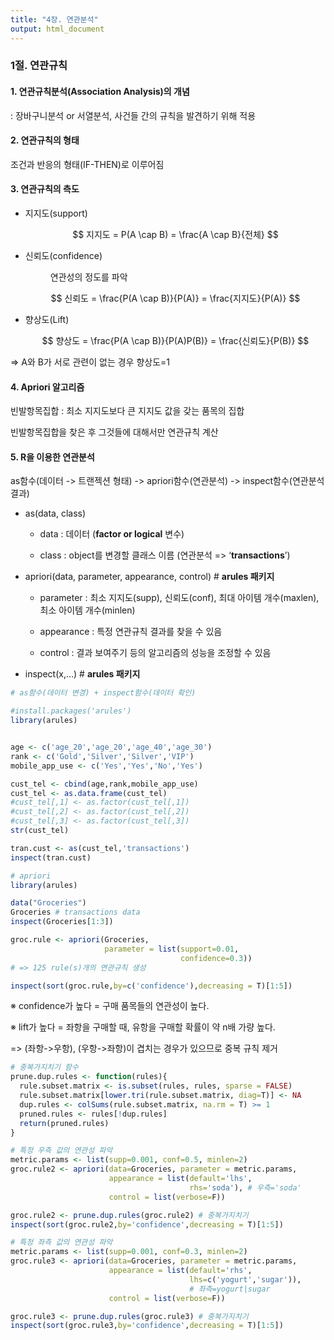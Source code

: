 ```yaml
---
title: "4장. 연관분석"
output: html_document
---
```


### 1절. 연관규칙

#### 1. 연관규칙분석(Association Analysis)의 개념

: 장바구니분석 or 서열분석, 사건들 간의 규칙을 발견하기 위해 적용

#### 2. 연관규칙의 형태

조건과 반응의 형태(IF-THEN)로 이루어짐

#### 3. 연관규칙의 측도

-   지지도(support)

    $$
    지지도 = P(A \cap B) = \frac{A \cap B}{전체}
    $$

-   

    신뢰도(confidence)

    :   연관성의 정도를 파악

    $$
    신뢰도 = \frac{P(A \cap B)}{P(A)} = \frac{지지도}{P(A)}
    $$

-   향상도(Lift)

    $$
    향상도 = \frac{P(A \cap B)}{P(A)P(B)} = \frac{신뢰도}{P(B)}
    $$

=\> A와 B가 서로 관련이 없는 경우 향상도=1

#### 4. Apriori 알고리즘

빈발항목집합 : 최소 지지도보다 큰 지지도 값을 갖는 품목의 집합

빈발항목집합을 찾은 후 그것들에 대해서만 연관규칙 계산

#### 5. R을 이용한 연관분석

as함수(데이터 -\> 트랜젝션 형태) -\> apriori함수(연관분석) -\> inspect함수(연관분석 결과)

-   as(data, class)

    -   data : 데이터 (**factor or logical** 변수)

    -   class : object를 변경할 클래스 이름 (연관분석 =\> '**transactions**')

-   apriori(data, parameter, appearance, control) \# **arules 패키지**

    -   parameter : 최소 지지도(supp), 신뢰도(conf), 최대 아이템 개수(maxlen), 최소 아이템 개수(minlen)

    -   appearance : 특정 연관규칙 결과를 찾을 수 있음

    -   control : 결과 보여주기 등의 알고리즘의 성능을 조정할 수 있음

-   inspect(x,...) \# **arules 패키지**

```r
# as함수(데이터 변경) + inspect함수(데이터 확인)

#install.packages('arules')
library(arules)


age <- c('age_20','age_20','age_40','age_30')
rank <- c('Gold','Silver','Silver','VIP')
mobile_app_use <- c('Yes','Yes','No','Yes')

cust_tel <- cbind(age,rank,mobile_app_use)
cust_tel <- as.data.frame(cust_tel)
#cust_tel[,1] <- as.factor(cust_tel[,1])
#cust_tel[,2] <- as.factor(cust_tel[,2])
#cust_tel[,3] <- as.factor(cust_tel[,3])
str(cust_tel)

tran.cust <- as(cust_tel,'transactions')
inspect(tran.cust)
```

```r
# apriori
library(arules)

data("Groceries")
Groceries # transactions data
inspect(Groceries[1:3])

groc.rule <- apriori(Groceries,
                     parameter = list(support=0.01,
                                      confidence=0.3))
# => 125 rule(s)개의 연관규칙 생성

inspect(sort(groc.rule,by=c('confidence'),decreasing = T)[1:5])
```

※ confidence가 높다 = 구매 품목들의 연관성이 높다.

※ lift가 높다 = 좌항을 구매할 때, 유항을 구매할 확률이 약 n배 가량 높다.

=\> (좌항-\>우항), (우항-\>좌항)이 겹치는 경우가 있으므로 중복 규칙 제거

```r
# 중복가지치기 함수
prune.dup.rules <- function(rules){
  rule.subset.matrix <- is.subset(rules, rules, sparse = FALSE)
  rule.subset.matrix[lower.tri(rule.subset.matrix, diag=T)] <- NA
  dup.rules <- colSums(rule.subset.matrix, na.rm = T) >= 1
  pruned.rules <- rules[!dup.rules]
  return(pruned.rules)
}
```

```r
# 특정 우측 값의 연관성 파악
metric.params <- list(supp=0.001, conf=0.5, minlen=2)
groc.rule2 <- apriori(data=Groceries, parameter = metric.params,
                      appearance = list(default='lhs',
                                        rhs='soda'), # 우측='soda'
                      control = list(verbose=F))

groc.rule2 <- prune.dup.rules(groc.rule2) # 중복가지치기
inspect(sort(groc.rule2,by='confidence',decreasing = T)[1:5])
```

```r
# 특정 좌측 값의 연관성 파악
metric.params <- list(supp=0.001, conf=0.3, minlen=2)
groc.rule3 <- apriori(data=Groceries, parameter = metric.params,
                      appearance = list(default='rhs',
                                        lhs=c('yogurt','sugar')),
                                        # 좌측=yogurt|sugar
                      control = list(verbose=F))

groc.rule3 <- prune.dup.rules(groc.rule3) # 중복가지치기
inspect(sort(groc.rule3,by='confidence',decreasing = T)[1:5])
```
